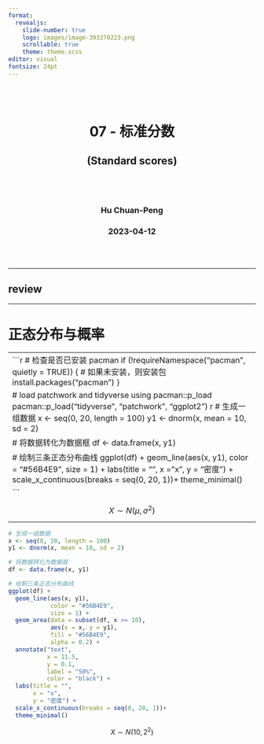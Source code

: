 ```yaml
---
format: 
  revealjs:
    slide-number: true
    logo: images/image-393370223.png
    scrollable: true 
    theme: theme.scss
editor: visual
fontsize: 24pt
---
```


</br></br>

<h1 style="text-align: center">

07 - 标准分数

</h1>

<h2 style="text-align: center">

(Standard scores)

</h2>

</br></br>

<h3 style="text-align: center">

Hu Chuan-Peng

</h3>

<h3 style="text-align: center">

2023-04-12

</h3>

</br></br>

------------------------------------------------------------------------

## review

------------------------------------------------------------------------

# 正态分布与概率

------------------------------------------------------------------------
```r
# 检查是否已安装 pacman
if (!requireNamespace("pacman", quietly = TRUE)) {
  # 如果未安装，则安装包
  install.packages("pacman")
}

# load patchwork and tidyverse using pacman::p_load
pacman::p_load("tidyverse", "patchwork", "ggplot2")
```
```r
# 生成一组数据
x <- seq(0, 20, length = 100)
y1 <- dnorm(x, mean = 10, sd = 2)

# 将数据转化为数据框
df <- data.frame(x, y1)

# 绘制三条正态分布曲线
ggplot(df) + 
  geom_line(aes(x, y1), 
            color = "#56B4E9", 
            size = 1) +
  labs(title = "", 
       x = "x", 
       y = "密度") +
  scale_x_continuous(breaks = seq(0, 20, 1))+
  theme_minimal()

```


$$X \sim N(\mu,\sigma^2)$$ <center>正态分布曲线下，标准差与概率(面积)有一定的数量关</center>
--------------------------------------------------
```r
# 生成一组数据
x <- seq(0, 20, length = 100)
y1 <- dnorm(x, mean = 10, sd = 2)

# 将数据转化为数据框
df <- data.frame(x, y1)

# 绘制三条正态分布曲线
ggplot(df) + 
  geom_line(aes(x, y1), 
            color = "#56B4E9", 
            size = 1) +
  geom_area(data = subset(df, x >= 10),
            aes(x = x, y = y1),  
            fill = "#56B4E9", 
            alpha = 0.2) +
  annotate("text", 
           x = 11.5, 
           y = 0.1, 
           label = "50%", 
           color = "black") +
  labs(title = "", 
       x = "x", 
       y = "密度") +
  scale_x_continuous(breaks = seq(0, 20, 1))+
  theme_minimal()

```
$$X \sim N(10,2^2)$$